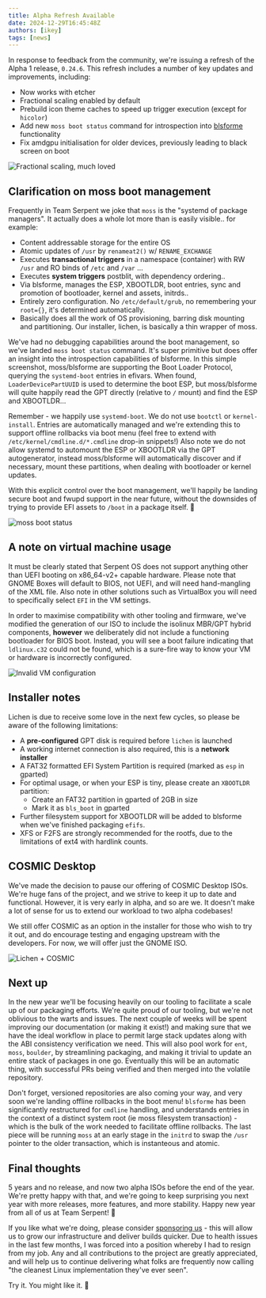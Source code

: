 ```yaml
---
title: Alpha Refresh Available
date: 2024-12-29T16:45:48Z
authors: [ikey]
tags: [news]
---
```


In response to feedback from the community, we're issuing a refresh of the Alpha 1 release, `0.24.6`. This refresh includes a number of key updates and improvements, including:

 - Now works with etcher
 - Fractional scaling enabled by default
 - Prebuild icon theme caches to speed up trigger execution (except for `hicolor`)
 - Add new `moss boot status` command for introspection into [blsforme](https://github.com/serpent-os/blsforme) functionality
 - Fix amdgpu initialisation for older devices, previously leading to black screen on boot

<more></more>

![Fractional scaling, much loved](featured-background.png)

## Clarification on moss boot management

Frequently in Team Serpent we joke that `moss` is the "systemd of package managers". It actually does a whole lot more than is easily visible.. for example:

 - Content addressable storage for the entire OS
 - Atomic updates of `/usr` by `renameat2()` w/ `RENAME_EXCHANGE`
 - Executes **transactional triggers** in a namespace (container) with RW `/usr` and RO binds of `/etc` and `/var` ...
 - Executes **system triggers** postblit, with dependency ordering..
 - Via blsforme, manages the ESP, XBOOTLDR, boot entries, sync and promotion of bootloader, kernel and assets, initrds..
 - Entirely zero configuration. No `/etc/default/grub`, no remembering your `root={}`, it's determined automatically.
 - Basically does all the work of OS provisioning, barring disk mounting and partitioning. Our installer, lichen, is basically a thin wrapper of moss.

We've had no debugging capabilities around the boot management, so we've landed `moss boot status` command. It's super primitive
but does offer an insight into the introspection capabilities of blsforme. In this simple screenshot, moss/blsforme are supporting the
Boot Loader Protocol, querying the `systemd-boot` entries in efivars. When found, `LoaderDevicePartUUID` is used to determine the
boot ESP, but moss/blsforme will quite happily read the GPT directly (relative to `/` mount) and find the ESP and XBOOTLDR...

Remember - we happily use `systemd-boot`. We do not use `bootctl` or `kernel-install`. Entries are automatically managed and
we're extending this to support offline rollbacks via boot menu (feel free to extend with `/etc/kernel/cmdline.d/*.cmdline` drop-in snippets!)
Also note we do not allow systemd to automount the ESP or XBOOTLDR via the GPT autogenerator, instead moss/blsforme will automatically
discover and if necessary, mount these partitions, when dealing with bootloader or kernel updates.

With this explicit control over the boot management, we'll happily be landing secure boot and fwupd support in the near future,
without the downsides of trying to provide EFI assets to `/boot` in a package itself. 😬

![moss boot status](moss_boot_status.png)

## A note on virtual machine usage

It must be clearly stated that Serpent OS does not support anything other than UEFI booting on x86_64-v2+ capable hardware.
Please note that GNOME Boxes will default to BIOS, not UEFI, and will need hand-mangling of the XML file. Also note in other
solutions such as VirtualBox you will need to specifically select `EFI` in the VM settings.

In order to maximise compatibility with other tooling and firmware, we've modified the generation of our ISO to include
the isolinux MBR/GPT hybrid components, **however** we deliberately did not include a functioning bootloader for BIOS boot.
Instead, you will see a boot failure indicating that `ldlinux.c32` could not be found, which is a sure-fire way to know your
VM or hardware is incorrectly configured.

![Invalid VM configuration](le_no_uefi.png)

## Installer notes

Lichen is due to receive some love in the next few cycles, so please be aware of the following limitations:

 - A **pre-configured** GPT disk is required before `lichen` is launched
 - A working internet connection is also required, this is a **network installer**
 - A FAT32 formatted EFI System Partition is required (marked as `esp` in gparted)
 - For optimal usage, or when your ESP is tiny, please create an `XBOOTLDR` partition:
    - Create an FAT32 partition in gparted of 2GB in size
    - Mark it as `bls_boot` in gparted
 - Further filesystem support for XBOOTLDR will be added to blsforme when we've finished packaging `efifs`.
 - XFS or F2FS are strongly recommended for the rootfs, due to the limitations of ext4 with hardlink counts.

## COSMIC Desktop

We've made the decision to pause our offering of COSMIC Desktop ISOs. We're huge fans of the project, and we
strive to keep it up to date and functional. However, it is very early in alpha, and so are we. It doesn't make
a lot of sense for us to extend our workload to two alpha codebases!

We still offer COSMIC as an option in the installer for those who wish to try it out, and do encourage testing
and engaging upstream with the developers. For now, we will offer just the GNOME ISO.

![Lichen + COSMIC](lichen_dev.png)

## Next up

In the new year we'll be focusing heavily on our tooling to facilitate a scale up of our packaging efforts.
We're quite proud of our tooling, but we're not oblivious to the warts and issues. The next couple of weeks
will be spent improving our documentation (or making it exist!) and making sure that we have the ideal workflow
in place to permit large stack updates along with the ABI consistency verification we need. This will also
pool work for `ent`, `moss`, `boulder`, by streamlining packaging, and making it trivial to update an entire
stack of packages in one go. Eventually this will be an automatic thing, with successful PRs being verified
and then merged into the volatile repository.

Don't forget, versioned repositories are also coming your way, and very soon we're landing offline rollbacks in
the boot menu! `blsforme` has been significantly restructured for `cmdline` handling, and understands entries in
the context of a distinct system root (ie moss filesystem transaction) - which is the bulk of the work needed
to facilitate offline rollbacks. The last piece will be running `moss` at an early stage in the `initrd` to
swap the `/usr` pointer to the older transaction, which is instanteous and atomic.


## Final thoughts

5 years and no release, and now two alpha ISOs before the end of the year. We're pretty happy with that, and we're
going to keep surprising you next year with more releases, more features, and more stability. Happy new year from
all of us at Team Serpent! 🐍

If you like what we're doing, please consider [sponsoring us](/sponsor) - this will allow us to grow our infrastructure
and deliver builds quicker. Due to health issues in the last few months, I was forced into a position whereby I had to
resign from my job. Any and all contributions to the project are greatly appreciated, and will help us to continue delivering
what folks are frequently now calling "the cleanest Linux implementation they've ever seen".

Try it. You might like it. 🚀

